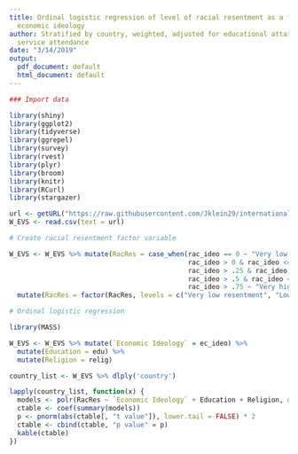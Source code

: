 ```yaml
---
title: Ordinal logistic regression of level of racial resentment as a function of
  economic ideology
author: Stratified by country, weighted, adjusted for educational attainment and relgious
  service attendance
date: "3/14/2019"
output:
  pdf_document: default
  html_document: default
---
```


```r
### Import data

library(shiny)
library(ggplot2)
library(tidyverse)
library(ggrepel)
library(survey)
library(rvest)
library(plyr)
library(broom)
library(knitr)
library(RCurl)
library(stargazer)

url <- getURL("https://raw.githubusercontent.com/Jklein29/internationalLeft/master/WVS_viz_vars.csv")
W_EVS <- read.csv(text = url)

# Create racial resentment factor variable

W_EVS <- W_EVS %>% mutate(RacRes = case_when(rac_ideo == 0 ~ "Very low resentment", 
                                             rac_ideo > 0 & rac_ideo <= .25 ~ "Low resentment", 
                                             rac_ideo > .25 & rac_ideo <= .5 ~ "Moderate resentment", 
                                             rac_ideo > .5 & rac_ideo <= .75 ~ "High resentment", 
                                             rac_ideo > .75 ~ "Very high resentment")) %>% 
  mutate(RacRes = factor(RacRes, levels = c("Very low resentment", "Low resentment", "Moderate resentment", "High resentment", "Very high resentment")))

# Ordinal logistic regression

library(MASS)

W_EVS <- W_EVS %>% mutate(`Economic Ideology` = ec_ideo) %>% 
  mutate(Education = edu) %>% 
  mutate(Religion = relig)

country_list <- W_EVS %>% dlply('country')
```

```r
lapply(country_list, function(x) {
  models <- polr(RacRes ~ `Economic Ideology` + Education + Religion, data = x, weights = S017, Hess = T)
  ctable <- coef(summary(models))
  p <- pnorm(abs(ctable[, "t value"]), lower.tail = FALSE) * 2
  ctable <- cbind(ctable, "p value" = p)
  kable(ctable)
})
```